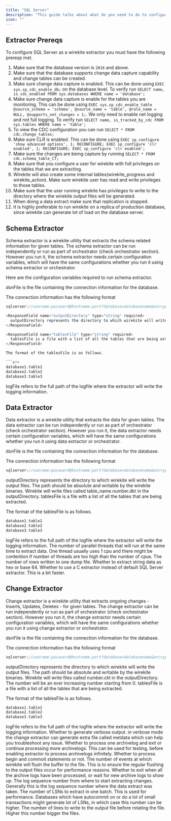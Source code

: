 ```yaml
---
title: "SQL Server"
description: "This guide talks about what do you need to do to configure SQL Server to use Wirekite."
icon: ""
---
```


## Extractor Prereqs

To configure SQL Server as a wirekite extractor you must have the following prereqs met.

 1. Make sure that the database version is `2016` and above.
 2. Make sure that the database supports change data capture capability and change tables can be created.
 3. Make sure change data capture is enabled. This can be done using `EXEC sys.sp_cdc_enable_db;` on the database level. To verify run `SELECT name, is_cdc_enabled FROM sys.databases WHERE name = 'database';` 
 4. Make sure change data capture is enable for the tables you are monitoring. This can be done using `EXEC sys.sp_cdc_enable_table @source_schema = 'schema', @source_name = 'table', @role_name = NULL, @supports_net_changes = 1;`. We only need to enable net logging and not full logging. To verify run `SELECT name, is_tracked_by_cdc FROM sys.tables WHERE name = 'table';`
 5. To view the CDC configuration you can run `SELECT * FROM cdc.change_tables;`
 6. Make sure CLR is enabled. This can be done using `EXEC sp_configure 'show advanced options', 1;
RECONFIGURE;
EXEC sp_configure 'clr enabled', 1;
RECONFIGURE;
EXEC sp_configure 'clr enabled';`
 7. Make sure the changes are being capture by running `SELECT * FROM cdc.schema_table_CT;`
 8. Make sure that you configure a user for wirekite with full privileges on the tables that we are extracting.
 9. Wirekite will also create some internal tables(wirekite_progress and wirekite_action). Make sure wirekite user has read and write privileges to those tables.
 10. Make sure that the user running wirekite has privileges to write to the directory where the wirekite output files will be generated. 
 11. When doing a data extract make sure that replication is stopped.
12. It is highly preferable to run wirekite on a replica of production database, since wirekite can generate lot of load on the database server.

## Schema Extractor

Schema extractor is a wirekite utility that extracts the schema related information for given tables. The schema extractor can be run independently or run as part of orchestrator (check orchestrator section). However you run it, the schema extractor needs certain configuration variables, which will have the same configurations whether you run it using schema extractor or orchestrator.

Here are the configuration variables required to run schema extractor.

<ResponseField name="dsnFile" type="string" required>
  dsnFile is the file containing the connection information for the database.
</ResponseField>

The connection information has the following format

```c++
sqlserver://userame:password@hostname:port?database=databasename&encrypt=disable&connection+timeout=timeoutinseconds```

<ResponseField name="outputDirectory" type="string" required>
  outputDirectory represents the directory to which wirekite will write the output files. The path should be absolute and writable by the wirekite binaries. Wirekite will write a file called wirekite_schema.skt in the outputDirectory.
</ResponseField>

<ResponseField name="tablesFile" type="string" required>
  tablesFile is a file with a list of all the tables that are being extracted.
</ResponseField>

The format of the tablesFile is as follows.

```c++
database1.table1
database2.table2
database3.table3
```

<ResponseField name="logFile" type="string" required>
  logFile refers to the full path of the logfile where the extractor will write the logging information.
</ResponseField>

## Data Extractor

Data extractor is a wirekite utility that extracts the data for given tables. The data extractor can be run independently or run as part of orchestrator (check orchestrator section). However you run it, the data extractor needs certain configuration variables, which will have the same configurations whether you run it using data extractor or orchestrator.

<ResponseField name="dsnFile" type="string" required>
  dsnFile is the file containing the connection information for the database.
</ResponseField>

The connection information has the following format

```c++
sqlserver://userame:password@hostname:port?database=databasename&encrypt=disable&connection+timeout=timeoutinseconds
```

<ResponseField name="outputDirectory" type="string" required>
  outputDirectory represents the directory to which wirekite will write the output files. The path should be absolute and writable by the wirekite binaries. Wirekite will write files called table_name.number.dkt in the outputDirectory.
</ResponseField>

<ResponseField name="tablesFile" type="string" required>
  tablesFile is a file with a list of all the tables that are being extracted.
</ResponseField>

The format of the tablesFile is as follows.

```c++
database1.table1
database2.table2
database3.table3
```

<ResponseField name="logFile" type="string" required>
  logFile refers to the full path of the logfile where the extractor will write the logging information.
</ResponseField>

<ResponseField name="maxThreads" type="number" default="5">
  The number of parallel threads that will run at the same time to extract data. One thread usually uses 1 cpu and there might be contention if number of threads are too high than the number of cpus.
</ResponseField>

<ResponseField name="maxRowsPerDump" type="number" default="200000">
  The number of rows written to one dump file.
</ResponseField>

<ResponseField name="hexEncoding" type="boolean" default="false">
  Whether to extract string data as hex or base 64.
</ResponseField>

<ResponseField name="useExternalDumper" type="boolean" default="false">
  Whether to use a C extractor instead of default SQL Server extractor. This is a bit faster.
</ResponseField>

## Change Extractor

Change extractor is a wirekite utility that extracts ongoing changes - Inserts, Updates, Deletes - for given tables. The change extractor can be run independently or run as part of orchestrator (check orchestrator section). However you run it, the change extractor needs certain configuration variables, which will have the same configurations whether you run it using change extractor or orchestrator.

<ResponseField name="dsnFile" type="string" required>
  dsnFile is the file containing the connection information for the database.
</ResponseField>

The connection information has the following format

```c++
sqlserver://userame:password@hostname:port?database=databasename&encrypt=disable&connection+timeout=timeoutinseconds
```

<ResponseField name="outputDirectory" type="string" required>
  outputDirectory represents the directory to which wirekite will write the output files. The path should be absolute and writable by the wirekite binaries. Wirekite will write files called number.ckt in the outputDirectory. The number will be an ever increasing number starting from 0.
</ResponseField>

<ResponseField name="tablesFile" type="string" required>
  tablesFile is a file with a list of all the tables that are being extracted.
</ResponseField>

The format of the tablesFile is as follows.

```c++
database1.table1
database2.table2
database3.table3
```

<ResponseField name="logFile" type="string" required>
  logFile refers to the full path of the logfile where the extractor will write the logging information.
</ResponseField>

<ResponseField name="verbose" type="boolean" default="false">
  Whether to generate verbose output. in verbose mode the change extractor can generate extra file called metdata which can help you troubleshoot any issue.
</ResponseField>

<ResponseField name="processOneArchivelog" type="boolean" default="false">
  Whether to process one archivelog and exit or continue processing more archivelogs. This can be used for testing, before enabling extractor to process archivelogs infinitely.
</ResponseField>

<ResponseField name="processCommits" type="boolean" default="false">
  Whether to process begin and commoit statements or not. 
</ResponseField>

<ResponseField name="eventsPerFlush" type="number" default="5000">
  The number of events at which wirekite will flush the buffer to the file. This is to ensure the regular flushing to the output files occur for performance reasons.
</ResponseField>

<ResponseField name="exitWhenIdle" type="boolean" default="false">
  Whether to exit when all the archive logs have been processed, or wait for new archive logs to show up.
</ResponseField>

<ResponseField name="startLsn" type="number" default="0">
  The log sequence number from where to start extracting changes. Generally this is the log sequence number where the data extract was taken.
</ResponseField>

<ResponseField name="lsnBatchSize" type="number" default="1000000">
  The number of LSNs to extract in one batch. This is used for performance. Databases which have autocommit on or do a lot of small transactions might generate lot of LSNs, in which case this number can be higher.
</ResponseField>

<ResponseField name="linesPerFile" type="number" default="100000">
  The number of lines to write to the output file before rotating the file. Higher this number bigger the files.
</ResponseField>